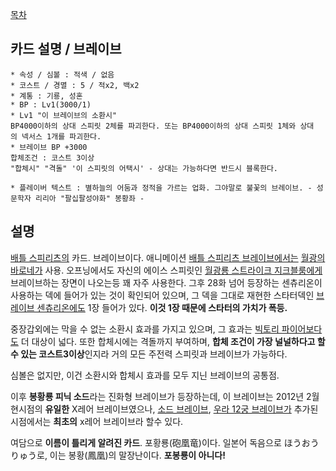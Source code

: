 [[목차]]

== 카드 설명 / 브레이브 ==
 * 속성 / 심볼 : 적색 / 없음
 * 코스트 / 경멸 : 5 / 적x2, 백x2
 * 계통 : 기룡, 성혼
 * BP : Lv1(3000/1)
 * Lv1 "이 브레이브의 소환시"
 BP4000이하의 상대 스피릿 2체를 파괴한다. 또는 BP4000이하의 상대 스피릿 1체와 상대의 넥서스 1개를 파괴한다.
 * 브레이브 BP +3000
 합체조건 : 코스트 3이상
 "합체시" "격돌" '이 스피릿의 어택시' - 상대는 가능하다면 반드시 블록한다.

 * 플레이버 텍스트 : 별하늘의 어둠과 정적을 가르는 업화. 그야말로 불꽃의 브레이브. - 성문학자 리리아 "팔십팔성야화" 봉황좌 -

== 설명 ==
[[배틀 스피리츠]]의 카드. 브레이브이다. 애니메이션 [[배틀 스피리츠 브레이브]]에서는 [[바로네|월광의 바로네]]가 사용. 오프닝에서도 자신의 에이스 스피릿인 [[월광룡 스트라이크 지크블룸]]에게 브레이브하는 장면이 나오는등 꽤 자주 사용한다. 그후 28화 넘어 등장하는 센츄리온이 사용하는 덱에 들어가 있는 것이 확인되어 있으며, 그 덱을 그대로 재현한 스타터덱인 [[브레이브 센츄리온]]에도 1장 들어가 있다. '''이것 1장 때문에 스타터의 가치가 폭등.'''

중장갑외에는 막을 수 없는 소환시 효과를 가지고 있으며, 그 효과는 [[빅토리 파이어]]보다도 더 대상이 넓다. 또한 합체시에는 격돌까지 부여하며, '''합체 조건이 가장 널널하다고 할 수 있는 코스트3이상'''인지라 거의 모든 주전력 스피릿과 브레이브가 가능하다.

심볼은 없지만, 이건 소환시와 합체시 효과를 모두 지닌 브레이브의 공통점.

이후 '''봉황룡 피닉 소드'''라는 진화형 브레이브가 등장하는데, 이 브레이브는 2012년 2월 현시점의 '''유일한''' X레어 브레이브였으나, [[소드 브레이브]], [[12궁 X레어|우라 12궁 브레이브]]가 추가된 시점에서는 '''최초의''' x레어 브레이브라 할수 있다.

여담으로 '''이름이 틀리게 알려진 카드'''. 포황룡(砲凰竜)이다. 일본어 독음으로 ほうおうりゅう로, 이는 봉황(鳳凰)의 말장난이다. '''포봉룡이 아니다!'''
